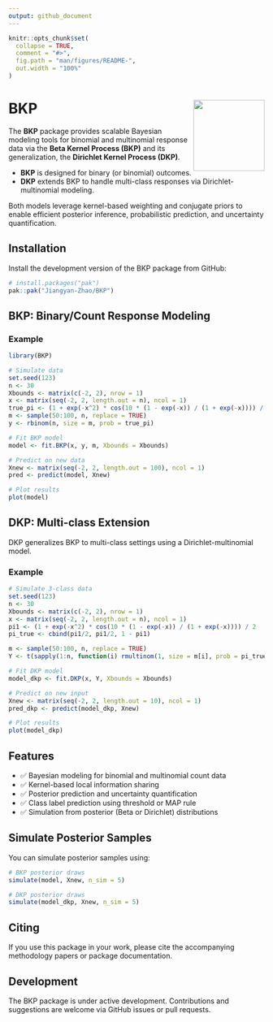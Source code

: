 ```yaml
---
output: github_document
---
```


```r
knitr::opts_chunk$set(
  collapse = TRUE,
  comment = "#>",
  fig.path = "man/figures/README-",
  out.width = "100%"
)
```

# BKP <img src="man/figures/logo.png" align="right" height="140"/>


The **BKP** package provides scalable Bayesian modeling tools for binomial and multinomial response data via the **Beta Kernel Process (BKP)** and its generalization, the **Dirichlet Kernel Process (DKP)**.

- **BKP** is designed for binary (or binomial) outcomes.
- **DKP** extends BKP to handle multi-class responses via Dirichlet-multinomial modeling.

Both models leverage kernel-based weighting and conjugate priors to enable efficient posterior inference, probabilistic prediction, and uncertainty quantification.

## Installation

Install the development version of the BKP package from GitHub:

```r
# install.packages("pak")
pak::pak("Jiangyan-Zhao/BKP")
```

## BKP: Binary/Count Response Modeling

### Example

```r
library(BKP)

# Simulate data
set.seed(123)
n <- 30
Xbounds <- matrix(c(-2, 2), nrow = 1)
x <- matrix(seq(-2, 2, length.out = n), ncol = 1)
true_pi <- (1 + exp(-x^2) * cos(10 * (1 - exp(-x)) / (1 + exp(-x)))) / 2
m <- sample(50:100, n, replace = TRUE)
y <- rbinom(n, size = m, prob = true_pi)

# Fit BKP model
model <- fit.BKP(x, y, m, Xbounds = Xbounds)

# Predict on new data
Xnew <- matrix(seq(-2, 2, length.out = 100), ncol = 1)
pred <- predict(model, Xnew)

# Plot results
plot(model)
```

## DKP: Multi-class Extension

DKP generalizes BKP to multi-class settings using a Dirichlet-multinomial model.

### Example

```r
# Simulate 3-class data
set.seed(123)
n <- 30
Xbounds <- matrix(c(-2, 2), nrow = 1)
x <- matrix(seq(-2, 2, length.out = n), ncol = 1)
pi1 <- (1 + exp(-x^2) * cos(10 * (1 - exp(-x)) / (1 + exp(-x)))) / 2
pi_true <- cbind(pi1/2, pi1/2, 1 - pi1)

m <- sample(50:100, n, replace = TRUE)
Y <- t(sapply(1:n, function(i) rmultinom(1, size = m[i], prob = pi_true[i, ])))

# Fit DKP model
model_dkp <- fit.DKP(x, Y, Xbounds = Xbounds)

# Predict on new input
Xnew <- matrix(seq(-2, 2, length.out = 10), ncol = 1)
pred_dkp <- predict(model_dkp, Xnew)

# Plot results
plot(model_dkp)
```

## Features

- ✅ Bayesian modeling for binomial and multinomial count data
- ✅ Kernel-based local information sharing
- ✅ Posterior prediction and uncertainty quantification
- ✅ Class label prediction using threshold or MAP rule
- ✅ Simulation from posterior (Beta or Dirichlet) distributions

## Simulate Posterior Samples

You can simulate posterior samples using:

```r
# BKP posterior draws
simulate(model, Xnew, n_sim = 5)

# DKP posterior draws
simulate(model_dkp, Xnew, n_sim = 5)
```

## Citing

If you use this package in your work, please cite the accompanying methodology papers or package documentation.

## Development

The BKP package is under active development. Contributions and suggestions are welcome via GitHub issues or pull requests.

